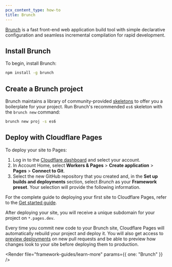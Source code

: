 ```yaml
---
pcx_content_type: how-to
title: Brunch
---
```



[Brunch](https://brunch.io/) is a fast front-end web application build tool with simple declarative configuration and seamless incremental compilation for rapid development.

## Install Brunch

To begin, install Brunch:

```sh
npm install -g brunch
```

## Create a Brunch project

Brunch maintains a library of community-provided [skeletons](https://brunch.io/skeletons) to offer you a boilerplate for your project. Run Brunch's recommended `es6` skeleton with the `brunch new` command:

```sh
brunch new proj -s es6
```

<Render file="tutorials-before-you-start" />

<Render file="framework-guides/create-github-repository" />

## Deploy with Cloudflare Pages

To deploy your site to Pages:

1. Log in to the [Cloudflare dashboard](https://dash.cloudflare.com/) and select your account.
2. In Account Home, select **Workers & Pages** > **Create application** > **Pages** > **Connect to Git**.
3. Select the new GitHub repository that you created and, in the **Set up builds and deployments** section, select _Brunch_ as your **Framework preset**. Your selection will provide the following information.

<PagesBuildPreset framework="brunch" />

For the complete guide to deploying your first site to Cloudflare Pages, refer to the [Get started guide](/pages/get-started/).

After deploying your site, you will receive a unique subdomain for your project on `*.pages.dev`.

Every time you commit new code to your Brunch site, Cloudflare Pages will automatically rebuild your project and deploy it. You will also get access to [preview deployments](/pages/configuration/preview-deployments/) on new pull requests and be able to preview how changes look to your site before deploying them to production.

<Render file="framework-guides/learn-more" params={{ one: "Brunch" }} />
